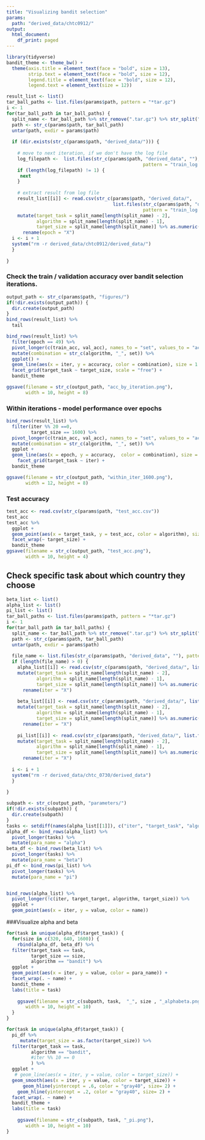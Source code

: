 ```yaml
---
title: "Visualizing bandit selection"
params:
  path: "derived_data/chtc0912/"
output:
  html_document:
    df_print: paged
---
```


```r
library(tidyverse)
bandit_theme <- theme_bw() +
  theme(axis.title = element_text(face = "bold", size = 13),
        strip.text = element_text(face = "bold", size = 12),
        legend.title = element_text(face = "bold", size = 12),
        legend.text = element_text(size = 12))
```


```r
result_list <- list()
tar_ball_paths <- list.files(params$path, pattern = "*tar.gz")
i <- 1
for(tar_ball_path in tar_ball_paths) {
  split_name <- tar_ball_path %>% str_remove(".tar.gz") %>% str_split("_") %>% unlist
  path <- str_c(params$path, tar_ball_path)
  untar(path, exdir = params$path)
  
  if (dir.exists(str_c(params$path, "derived_data/"))) {
    
    # move to next iteration, if we don't have the log file
    log_filepath <-  list.files(str_c(params$path, "derived_data", ""),
                                                  pattern = "train_log.csv")
    if (length(log_filepath) != 1) {
     next
    }
    
    # extract result from log file
    result_list[[i]] <- read.csv(str_c(params$path, "derived_data/", 
                                       list.files(str_c(params$path, "derived_data", ""),
                                                  pattern = "train_log.csv"))) %>%
    mutate(target_task = split_name[length(split_name) - 2],
           algorithm = split_name[length(split_name) - 1],
           target_size = split_name[length(split_name)] %>% as.numeric()) %>%
      rename(epoch = "X")
  i <- i + 1
  system("rm -r derived_data/chtc0912/derived_data/")
  }
  
}

```


### Check the train / validation accuracy over bandit selection iterations.
```r
output_path <- str_c(params$path, "figures/")
if(!dir.exists(output_path)) {
  dir.create(output_path)
}
bind_rows(result_list) %>%
  tail
```
```r
bind_rows(result_list) %>%
  filter(epoch == 49) %>%
  pivot_longer(c(train_acc, val_acc), names_to = "set", values_to = "accuracy") %>%
  mutate(combination = str_c(algorithm, "_", set)) %>%
  ggplot() +
  geom_line(aes(x = iter, y = accuracy, color = combination), size = 1.2) +
  facet_grid(target_task ~ target_size, scale = "free") +
  bandit_theme

ggsave(filename = str_c(output_path, "acc_by_iteration.png"), 
       width = 10, height = 8)
```

### Within iterations - model performance over epochs
```r
bind_rows(result_list) %>%
  filter(iter %% 20 ==0,
         target_size == 1600) %>%
  pivot_longer(c(train_acc, val_acc), names_to = "set", values_to = "accuracy") %>%
  mutate(combination = str_c(algorithm, "_", set)) %>%
  ggplot +
  geom_line(aes(x = epoch, y = accuracy,  color = combination), size = 1.2) +
    facet_grid(target_task ~ iter) +
  bandit_theme

ggsave(filename = str_c(output_path, "within_iter_1600.png"), 
       width = 12, height = 8)
```


### Test accuracy
```r
test_acc <- read.csv(str_c(params$path, "test_acc.csv"))
test_acc
test_acc %>%
  ggplot +
  geom_point(aes(x = target_task, y = test_acc, color = algorithm), size = 2) +
  facet_wrap(~ target_size) +
  bandit_theme
ggsave(filename = str_c(output_path, "test_acc.png"), 
       width = 10, height = 4)
```



## Check specific task about which country they choose
```r
beta_list <- list()
alpha_list <- list()
pi_list <- list()
tar_ball_paths <- list.files(params$path, pattern = "*tar.gz")
i <- 1
for(tar_ball_path in tar_ball_paths) {
  split_name <- tar_ball_path %>% str_remove(".tar.gz") %>% str_split("_") %>% unlist
  path <- str_c(params$path, tar_ball_path)
  untar(path, exdir = params$path)
  
  file_name <- list.files(str_c(params$path, "derived_data", ""), pattern = "*alpha.csv")
  if (length(file_name) > 0) {
    alpha_list[[i]] <- read.csv(str_c(params$path, "derived_data/", list.files(str_c(params$path, "derived_data", ""), pattern = "*alpha.csv"))) %>%
    mutate(target_task = split_name[length(split_name) - 2],
           algorithm = split_name[length(split_name) - 1],
           target_size = split_name[length(split_name)] %>% as.numeric()) %>%
      rename(iter = "X")
    
    beta_list[[i]] <- read.csv(str_c(params$path, "derived_data/", list.files(str_c(params$path, "derived_data", ""), pattern = "*beta.csv"))) %>%
    mutate(target_task = split_name[length(split_name) - 2],
           algorithm = split_name[length(split_name) - 1],
           target_size = split_name[length(split_name)] %>% as.numeric()) %>%
      rename(iter = "X")
    
    pi_list[[i]] <- read.csv(str_c(params$path, "derived_data/", list.files(str_c(params$path, "derived_data", ""), pattern = "*pi.csv"))) %>%
    mutate(target_task = split_name[length(split_name) - 2],
           algorithm = split_name[length(split_name) - 1],
           target_size = split_name[length(split_name)] %>% as.numeric()) %>%
      rename(iter = "X")
    
  i <- i + 1
  system("rm -r derived_data/chtc_0730/derived_data")
  }
  
}
```

```r

subpath <- str_c(output_path, "parameters/")
if(!dir.exists(subpath)) {
  dir.create(subpath)
}
tasks <- setdiff(names(alpha_list[[1]]), c("iter", "target_task", "algorithm", "target_size"))
alpha_df <- bind_rows(alpha_list) %>%
  pivot_longer(tasks) %>%
  mutate(para_name = "alpha")
beta_df <- bind_rows(beta_list) %>%
  pivot_longer(tasks) %>%
  mutate(para_name = "beta")
pi_df <- bind_rows(pi_list) %>%
  pivot_longer(tasks) %>%
  mutate(para_name = "pi")


bind_rows(alpha_list) %>%
  pivot_longer(!c(iter, target_target, algorithm, target_size)) %>%
  ggplot +
  geom_point(aes(x = iter, y = value, color = name))
```

###Visualize alpha and beta
```r
for(task in unique(alpha_df$target_task)) {
  for(size in c(320, 640, 1600)) {
    rbind(alpha_df, beta_df) %>%
  filter(target_task == task,
         target_size == size,
         algorithm == "bandit") %>%
  ggplot +
  geom_point(aes(x = iter, y = value, color = para_name)) +
  facet_wrap(. ~ name) +
  bandit_theme +
  labs(title = task)
    
    ggsave(filename = str_c(subpath, task,  "_", size , "_alphabeta.png"), 
       width = 10, height = 10)
  }
}

```


```r
for(task in unique(alpha_df$target_task)) {
  pi_df %>%
     mutate(target_size = as.factor(target_size)) %>%
  filter(target_task == task,
         algorithm == "bandit",
         #iter %% 10 == 0
         ) %>%
  ggplot +
   # geom_line(aes(x = iter, y = value, color = target_size)) +
  geom_smooth(aes(x = iter, y = value, color = target_size)) +
      geom_hline(yintercept = .6, color = "gray40", size= 2) +
    geom_hline(yintercept = .2, color = "gray40", size= 2) +
  facet_wrap(. ~ name) +
  bandit_theme +
  labs(title = task)
    
    ggsave(filename = str_c(subpath, task, "_pi.png"), 
       width = 10, height = 10)
}
```

